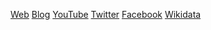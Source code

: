 <tr>
<td sorttable_customkey="{{{pais}}}">'''{{{nombre}}}'''</td>
<td>{{{fundacion}}}</td>
<td style="text-align: left;">{{{descripcion}}}

<a href="{{{web}}}" title="{{{web}}}">Web</a>{{o}} <a href="{{{blog}}}" title="{{{blog}}}">Blog</a>{{o}} <a href="{{{youtube}}}" title="{{{youtube}}}">YouTube</a>{{o}} <a href="https://twitter.com/{{{twitter}}}" title="https://twitter.com/{{{twitter}}}">Twitter</a>{{o}} <a href="{{{facebook}}}" title="{{{facebook}}}">Facebook</a>{{o}} <a href="https://www.wikidata.org/wiki/{{{wikidata}}}" title="https://www.wikidata.org/wiki/{{{wikidata}}}">Wikidata</a>
</td>
</tr>
